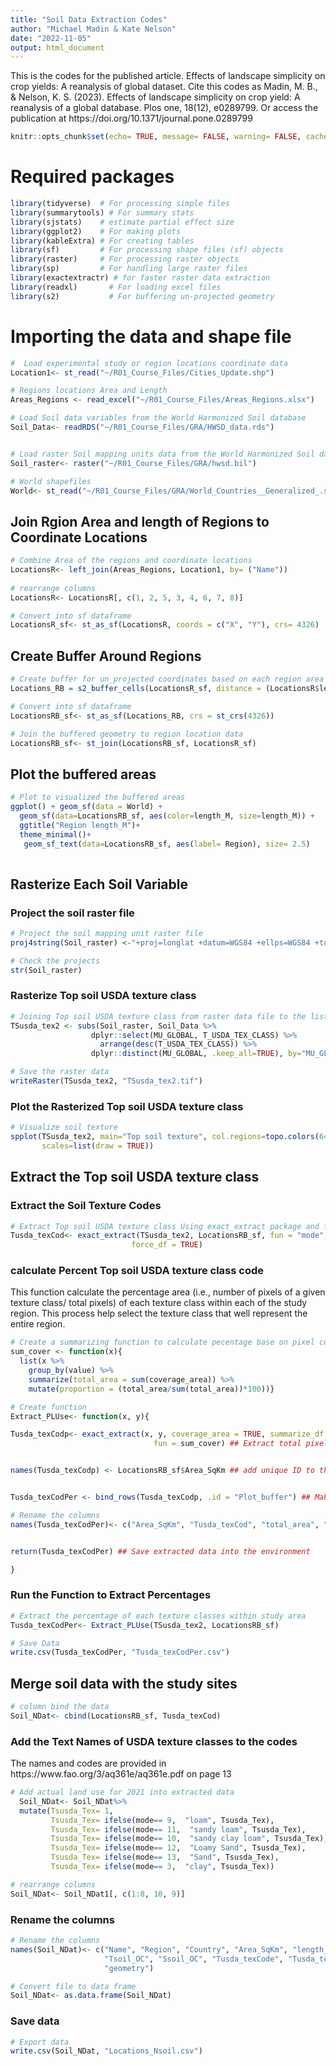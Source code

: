 ```yaml
---
title: "Soil Data Extraction Codes"
author: "Michael Madin & Kate Nelson"
date: "2022-11-05"
output: html_document
---
```


This is the codes for the published article. Effects of landscape simplicity on crop yields: A reanalysis of global dataset. Cite this codes as Madin, M. B., & Nelson, K. S. (2023). Effects of landscape simplicity on crop yield: A reanalysis of a global database. Plos one, 18(12), e0289799. Or access the publication at https://doi.org/10.1371/journal.pone.0289799

```r
knitr::opts_chunk$set(echo= TRUE, message= FALSE, warning= FALSE, cache= FALSE)
```


# Required packages 
```r
library(tidyverse)  # For processing simple files 
library(summarytools) # For summary stats
library(sjstats)    # estimate partial effect size
library(ggplot2)    # For making plots
library(kableExtra) # For creating tables
library(sf)         # For processing shape files (sf) objects
library(raster)     # For processing raster objects
library(sp)         # For handling large raster files
library(exactextractr) # for faster raster data extraction
library(readxl)       # For loading excel files
library(s2)           # For buffering un-projected geometry
```


# Importing the data and shape file
```r
#  Load experimental study or region locations coordinate data
Location1<- st_read("~/R01_Course_Files/Cities_Update.shp")

# Regions locations Area and Length
Areas_Regions <- read_excel("~/R01_Course_Files/Areas_Regions.xlsx")

# Load Soil data variables from the World Harmonized Soil database
Soil_Data<- readRDS("~/R01_Course_Files/GRA/HWSD_data.rds")


# Load raster Soil mapping units data from the World Harmonized Soil database
Soil_raster<- raster("~/R01_Course_Files/GRA/hwsd.bil")

# World shapefiles
World<- st_read("~/R01_Course_Files/GRA/World_Countries__Generalized_.shp")
```


## Join Rgion Area and length of Regions to Coordinate Locations
```r
# Combine Area of the regions and coordinate locations
LocationsR<- left_join(Areas_Regions, Location1, by= ("Name"))
  
# rearrange columns
LocationsR<- LocationsR[, c(1, 2, 5, 3, 4, 6, 7, 8)]

# Convert into sf dataframe
LocationsR_sf<- st_as_sf(LocationsR, coords = c("X", "Y"), crs= 4326)
```


## Create Buffer Around Regions

```r
# Create buffer for un_projected coordinates based on each region area
Locations_RB = s2_buffer_cells(LocationsR_sf, distance = (LocationsR$length_M))

# Convert into sf dataframe
LocationsRB_sf<- st_as_sf(Locations_RB, crs = st_crs(4326))

# Join the buffered geometry to region location data
LocationsRB_sf<- st_join(LocationsRB_sf, LocationsR_sf)
```


## Plot the buffered areas

```r
# Plot to visualized the buffered areas
ggplot() + geom_sf(data = World) +
  geom_sf(data=LocationsRB_sf, aes(color=length_M, size=length_M)) + 
  ggtitle("Region length_M")+
  theme_minimal()+
   geom_sf_text(data=LocationsRB_sf, aes(label= Region), size= 2.5)
 
```

## Rasterize Each Soil Variable

### Project the soil raster file

```r
# Project the soil mapping unit raster file
proj4string(Soil_raster) <-"+proj=longlat +datum=WGS84 +ellps=WGS84 +towgs84=0,0,0"

# Check the projects
str(Soil_raster)
```


### Rasterize Top soil USDA texture class 

```r

# Joining Top soil USDA texture class from raster data file to the list by MU_GLOBAL id
TSusda_tex2 <- subs(Soil_raster, Soil_Data %>% 
                  dplyr::select(MU_GLOBAL, T_USDA_TEX_CLASS) %>% 
                    arrange(desc(T_USDA_TEX_CLASS)) %>%
                  dplyr::distinct(MU_GLOBAL, .keep_all=TRUE), by="MU_GLOBAL")

# Save the raster data
writeRaster(TSusda_tex2, "TSusda_tex2.tif")
```


### Plot the Rasterized Top soil USDA texture class 
 
```r
# Visualize soil texture
spplot(TSusda_tex2, main="Top soil texture", col.regions=topo.colors(64),
       scales=list(draw = TRUE))
```


## Extract the Top soil USDA texture class

### Extract the Soil Texture Codes

```r
# Extract Top soil USDA texture class Using exact_extract package and fun = mode
Tusda_texCod<- exact_extract(TSusda_tex2, LocationsRB_sf, fun = "mode",
                           force_df = TRUE)
```

### calculate Percent Top soil USDA texture class code

This function calculate the percentage area  (i.e., number of pixels of a given texture class/ total pixels) of each texture class within each of the study region. This process help select the texture class that well represent the entire region.


```r

# Create a summarizing function to calculate pecentage base on pixel counts
sum_cover <- function(x){
  list(x %>%
    group_by(value) %>%
    summarize(total_area = sum(coverage_area)) %>%
    mutate(proportion = (total_area/sum(total_area))*100))}

# Create function
Extract_PLUse<- function(x, y){

Tusda_texCodp<- exact_extract(x, y, coverage_area = TRUE, summarize_df = TRUE,
                                fun = sum_cover) ## Extract total pixels Using fun = mode


names(Tusda_texCodp) <- LocationsRB_sf$Area_SqKm ## add unique ID to the output list


Tusda_texCodPer <- bind_rows(Tusda_texCodp, .id = "Plot_buffer") ## Make list a df

# Rename the columns
names(Tusda_texCodPer)<- c("Area_SqKm", "Tusda_texCod", "total_area", "Percent_TCod")


return(Tusda_texCodPer) ## Save extracted data into the environment

}

```


### Run the Function to Extract Percentages

```r
# Extract the percentage of each texture classes within study area
Tusda_texCodPer<- Extract_PLUse(TSusda_tex2, LocationsRB_sf)

# Save Data
write.csv(Tusda_texCodPer, "Tusda_texCodPer.csv")
```


## Merge soil data with the study sites

```r
# column bind the data
Soil_NDat<- cbind(LocationsRB_sf, Tusda_texCod)

```


### Add the Text Names of USDA texture classes to the codes 

The names and codes are provided in https://www.fao.org/3/aq361e/aq361e.pdf on page 13

```r
# Add actual land use for 2021 into extracted data
  Soil_NDat<- Soil_NDat%>% 
  mutate(Tsusda_Tex= 1,
         Tsusda_Tex= ifelse(mode== 9,  "loam", Tsusda_Tex),
         Tsusda_Tex= ifelse(mode== 11,  "sandy loam", Tsusda_Tex),
         Tsusda_Tex= ifelse(mode== 10,  "sandy clay loam", Tsusda_Tex),
         Tsusda_Tex= ifelse(mode== 12,  "Loamy Sand", Tsusda_Tex),
         Tsusda_Tex= ifelse(mode== 13,  "Sand", Tsusda_Tex),
         Tsusda_Tex= ifelse(mode== 3,  "clay", Tsusda_Tex))

# rearrange columns
Soil_NDat<- Soil_NDat1[, c(1:8, 10, 9)]
```


### Rename the columns

```r
# Rename the columns
names(Soil_NDat)<- c("Name", "Region", "Country", "Area_SqKm", "length_M",
                     "Tsoil_OC", "Ssoil_OC", "Tusda_texCode", "Tusda_texName",
                     "geometry")

# Convert file to data frame
Soil_NDat<- as.data.frame(Soil_NDat)

```

### Save data

```r
# Export data
write.csv(Soil_NDat, "Locations_Nsoil.csv")
```

